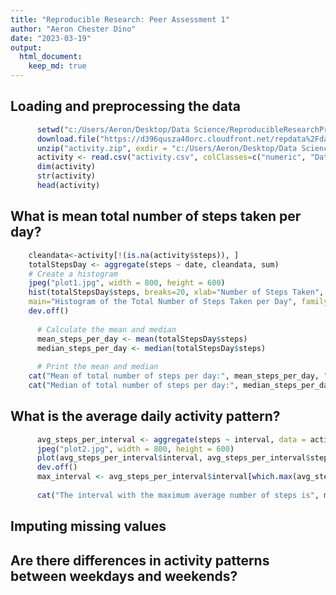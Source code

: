 ```yaml
---
title: "Reproducible Research: Peer Assessment 1"
author: "Aeron Chester Dino"
date: "2023-03-19"
output: 
  html_document:
    keep_md: true
---
```



## Loading and preprocessing the data

```r
      setwd("c:/Users/Aeron/Desktop/Data Science/ReproducibleResearchProject1")
      download.file("https://d396qusza40orc.cloudfront.net/repdata%2Fdata%2Factivity.zip", destfile = "activity.zip")
      unzip("activity.zip", exdir = "c:/Users/Aeron/Desktop/Data Science/ReproducibleResearchProject1")
      activity <- read.csv("activity.csv", colClasses=c("numeric", "Date", "numeric"))
      dim(activity)
      str(activity)
      head(activity)
```

## What is mean total number of steps taken per day?

```r
    cleandata<-activity[!(is.na(activity$steps)), ]
    totalStepsDay <- aggregate(steps ~ date, cleandata, sum)
    # Create a histogram
    jpeg("plot1.jpg", width = 800, height = 600)
    hist(totalStepsDay$steps, breaks=20, xlab="Number of Steps Taken", 
    main="Histogram of the Total Number of Steps Taken per Day", family="serif")
    dev.off()
      
      # Calculate the mean and median
      mean_steps_per_day <- mean(totalStepsDay$steps)
      median_steps_per_day <- median(totalStepsDay$steps)
      
      # Print the mean and median
    cat("Mean of total number of steps per day:", mean_steps_per_day, "\n")
    cat("Median of total number of steps per day:", median_steps_per_day, "\n")

```

## What is the average daily activity pattern?

```r

      avg_steps_per_interval <- aggregate(steps ~ interval, data = activity, mean, na.rm = TRUE)
      jpeg("plot2.jpg", width = 800, height = 600)
      plot(avg_steps_per_interval$interval, avg_steps_per_interval$steps, type = "l", xlab = "5-minute interval", ylab = "Average number of steps")
      dev.off()
      max_interval <- avg_steps_per_interval$interval[which.max(avg_steps_per_interval$steps)]
      
      cat("The interval with the maximum average number of steps is", max_interval)
```

## Imputing missing values



## Are there differences in activity patterns between weekdays and weekends?
